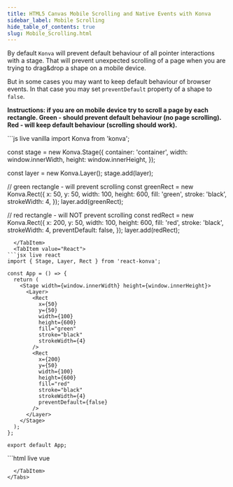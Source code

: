 ```yaml
---
title: HTML5 Canvas Mobile Scrolling and Native Events with Konva
sidebar_label: Mobile Scrolling
hide_table_of_contents: true
slug: Mobile_Scrolling.html
---
```


By default `Konva` will prevent default behaviour of all pointer interactions with a stage.
That will prevent unexpected scrolling of a page when you are trying to drag&drop a shape on a mobile device.

But in some cases you may want to keep default behaviour of browser events. In that case you may set `preventDefault` property of a shape to `false`.

**Instructions: if you are on mobile device try to scroll a page by each rectangle.
Green - should prevent default behaviour (no page scrolling).
Red - will keep default behaviour (scrolling should work).**


<Tabs>
  <TabItem value="Vanilla" default>
```js live vanilla
import Konva from 'konva';

const stage = new Konva.Stage({
  container: 'container',
  width: window.innerWidth,
  height: window.innerHeight,
});

const layer = new Konva.Layer();
stage.add(layer);

// green rectangle - will prevent scrolling
const greenRect = new Konva.Rect({
  x: 50,
  y: 50,
  width: 100,
  height: 600,
  fill: 'green',
  stroke: 'black',
  strokeWidth: 4,
});
layer.add(greenRect);

// red rectangle - will NOT prevent scrolling
const redRect = new Konva.Rect({
  x: 200,
  y: 50,
  width: 100,
  height: 600,
  fill: 'red',
  stroke: 'black',
  strokeWidth: 4,
  preventDefault: false,
});
layer.add(redRect);
```
  </TabItem>
  <TabItem value="React">
```jsx live react
import { Stage, Layer, Rect } from 'react-konva';

const App = () => {
  return (
    <Stage width={window.innerWidth} height={window.innerHeight}>
      <Layer>
        <Rect
          x={50}
          y={50}
          width={100}
          height={600}
          fill="green"
          stroke="black"
          strokeWidth={4}
        />
        <Rect
          x={200}
          y={50}
          width={100}
          height={600}
          fill="red"
          stroke="black"
          strokeWidth={4}
          preventDefault={false}
        />
      </Layer>
    </Stage>
  );
};

export default App;
```
  </TabItem>
  <TabItem value="Vue">
```html live vue
<template>
  <v-stage :config="stageSize">
    <v-layer>
      <v-rect :config="greenRectConfig" />
      <v-rect :config="redRectConfig" />
    </v-layer>
  </v-stage>
</template>

<script setup>
const stageSize = {
  width: window.innerWidth,
  height: window.innerHeight
};

const greenRectConfig = {
  x: 50,
  y: 50,
  width: 100,
  height: 600,
  fill: 'green',
  stroke: 'black',
  strokeWidth: 4
};

const redRectConfig = {
  x: 200,
  y: 50,
  width: 100,
  height: 600,
  fill: 'red',
  stroke: 'black',
  strokeWidth: 4,
  preventDefault: false
};
</script>
```
  </TabItem>
</Tabs> 